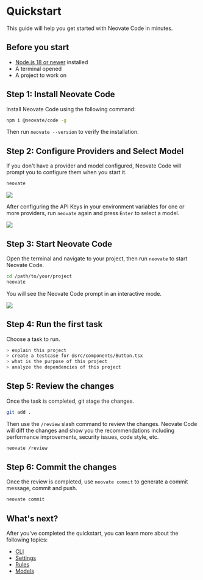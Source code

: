 # Quickstart

This guide will help you get started with Neovate Code in minutes.

## Before you start

- [Node.js 18 or newer](https://nodejs.org/en/download/) installed
- A terminal opened
- A project to work on

## Step 1: Install Neovate Code

Install Neovate Code using the following command:

```bash
npm i @neovate/code -g
```

Then run `neovate --version` to verify the installation.

## Step 2: Configure Providers and Select Model

If you don't have a provider and model configured, Neovate Code will prompt you to configure them when you start it.

```bash
neovate
```

![](https://pic.sorrycc.com/proxy/1757940650534-682260640.png)

After configuring the API Keys in your environment variables for one or more providers, run `neovate` again and press `Enter` to select a model.

![](https://pic.sorrycc.com/proxy/1757940619232-448570948.png)

## Step 3: Start Neovate Code

Open the terminal and navigate to your project, then run `neovate` to start Neovate Code.

```bash
cd /path/to/your/project
neovate
```

You will see the Neovate Code prompt in an interactive mode.

![](https://pic.sorrycc.com/proxy/1757940861403-266888363.png)

## Step 4: Run the first task

Choose a task to run.

```bash
> explain this project
> create a testcase for @src/components/Button.tsx
> what is the purpose of this project
> analyze the dependencies of this project
```

## Step 5: Review the changes

Once the task is completed, git stage the changes.

```bash
git add .
```

Then use the `/review` slash command to review the changes. Neovate Code will diff the changes and show you the recommendations including performance improvements, security issues, code style, etc.

```bash
neovate /review
```

## Step 6: Commit the changes

Once the review is completed, use `neovate commit` to generate a commit message, commit and push.

```bash
neovate commit
```

## What's next?

After you've completed the quickstart, you can learn more about the following topics:

- [CLI](./cli.mdx)
- [Settings](./settings.mdx)
- [Rules](./rules.mdx)
- [Models](./models.mdx)
